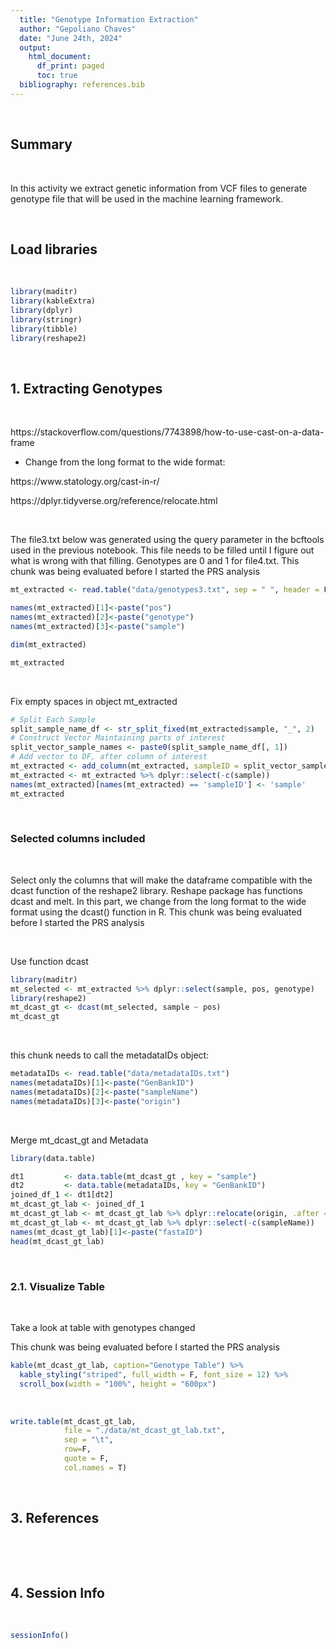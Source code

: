 ```yaml
---
  title: "Genotype Information Extraction"
  author: "Gepoliano Chaves"
  date: "June 24th, 2024"
  output:
    html_document:
      df_print: paged
      toc: true
  bibliography: references.bib
---
```


\

## Summary

\

In this activity we extract genetic information from VCF files to generate genotype file that will be used in the machine learning framework.

\

## Load libraries

\

```r
library(maditr)
library(kableExtra)
library(dplyr)
library(stringr)
library(tibble)
library(reshape2)
```

\

## 1. Extracting Genotypes


\

https://stackoverflow.com/questions/7743898/how-to-use-cast-on-a-data-frame

* Change from the long format to the wide format:

https://www.statology.org/cast-in-r/

https://dplyr.tidyverse.org/reference/relocate.html

\

The file3.txt below was generated using the query parameter in the bcftools used in the previous notebook. This file needs to be filled until I figure out what is wrong with that filling. Genotypes are 0 and 1 for file4.txt. This chunk was being evaluated before I started the PRS analysis

```r
mt_extracted <- read.table("data/genotypes3.txt", sep = " ", header = F)

names(mt_extracted)[1]<-paste("pos")
names(mt_extracted)[2]<-paste("genotype")
names(mt_extracted)[3]<-paste("sample") 

dim(mt_extracted)

mt_extracted
```

\

Fix empty spaces in object mt_extracted 

```r
# Split Each Sample
split_sample_name_df <- str_split_fixed(mt_extracted$sample, "_", 2)
# Construct Vector Maintaining parts of interest
split_vector_sample_names <- paste0(split_sample_name_df[, 1])
# Add vector to DF, after column of interest
mt_extracted <- add_column(mt_extracted, sampleID = split_vector_sample_names, .after = "sample")
mt_extracted <- mt_extracted %>% dplyr::select(-c(sample))
names(mt_extracted)[names(mt_extracted) == 'sampleID'] <- 'sample'
mt_extracted
```

\

### Selected columns included

\

Select only the columns that will make the dataframe compatible with the dcast function of the reshape2 library.
Reshape package has functions dcast and melt. In this part, we change from the long format to the wide format using the dcast() function in R. This chunk was being evaluated before I started the PRS analysis

\

Use function dcast

```r
library(maditr)
mt_selected <- mt_extracted %>% dplyr::select(sample, pos, genotype)
library(reshape2)
mt_dcast_gt <- dcast(mt_selected, sample ~ pos)
mt_dcast_gt
```

\

this chunk needs to call the metadataIDs object:

```r
metadataIDs <- read.table("data/metadataIDs.txt")
names(metadataIDs)[1]<-paste("GenBankID")
names(metadataIDs)[2]<-paste("sampleName")
names(metadataIDs)[3]<-paste("origin")
```

\

Merge mt_dcast_gt and Metadata

```r

library(data.table)

dt1         <- data.table(mt_dcast_gt , key = "sample") 
dt2         <- data.table(metadataIDs, key = "GenBankID")
joined_df_1 <- dt1[dt2]
mt_dcast_gt_lab <- joined_df_1
mt_dcast_gt_lab <- mt_dcast_gt_lab %>% dplyr::relocate(origin, .after = sample)
mt_dcast_gt_lab <- mt_dcast_gt_lab %>% dplyr::select(-c(sampleName))
names(mt_dcast_gt_lab)[1]<-paste("fastaID")
head(mt_dcast_gt_lab)
```

\

### 2.1. Visualize Table

\

Take a look at table with genotypes changed

This chunk was being evaluated before I started the PRS analysis

```r

kable(mt_dcast_gt_lab, caption="Genotype Table") %>%
  kable_styling("striped", full_width = F, font_size = 12) %>%
  scroll_box(width = "100%", height = "600px")

```

\

```r
write.table(mt_dcast_gt_lab,
            file = "./data/mt_dcast_gt_lab.txt",
            sep = "\t",
            row=F,
            quote = F,
            col.names = T)
```

\

## 3. References

\

<div id="refs"></div>

\

## 4. Session Info

\

```r
sessionInfo()
```